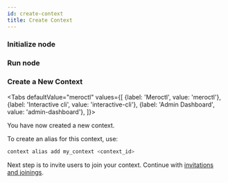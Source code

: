 ```yaml
---
id: create-context
title: Create Context
---
```



### Initialize node

<InitNode />

### Run node

<RunNode />

### Create a New Context

<Tabs
  defaultValue="meroctl"
  values={[
    {label: 'Meroctl', value: 'meroctl'},
    {label: 'Interactive cli', value: 'interactive-cli'},
    {label: 'Admin Dashboard', value: 'admin-dashboard'},
  ]}>
<TabItem value="meroctl">
<ContextCreateBinary />
</TabItem>
<TabItem value="interactive-cli">
<ContextCreateInteractiveCli />
</TabItem>
<TabItem value="admin-dashboard">
<ContextCreateAdminDashboard />
</TabItem>
</Tabs>

You have now created a new context.

To create an alias for this context, use:

```bash title="Terminal"
context alias add my_context <context_id>
```

Next step is to invite users to join your context. Continue with [invitations and joinings](./invitations-and-joinings).